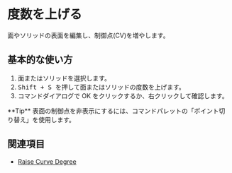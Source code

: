 
# 度数を上げる

<Reference shortcut="Shift + S" command="Raise Degree" button="" />

面やソリッドの表面を編集し、制御点(CV)を増やします。

## 基本的な使い方

1. 面またはソリッドを選択します。
2. <kbd> Shift + S </kbd> を押して面またはソリッドの度数を上げます。
3. コマンドダイアログで OK をクリックするか、右クリックして確認します。

<VideoPlayer fileName="raise-surface-degree"/>

<Callout type="info" emoji="💡">
    **Tip**
    表面の制御点を非表示にするには、コマンドパレットの「ポイント切り替え」を使用します。
<VideoPlayer fileName="raise-surface-degree-hidepoints"/>
</Callout>

## 関連項目
- [Raise Curve Degree](/sketch/raise-curve-degree)
